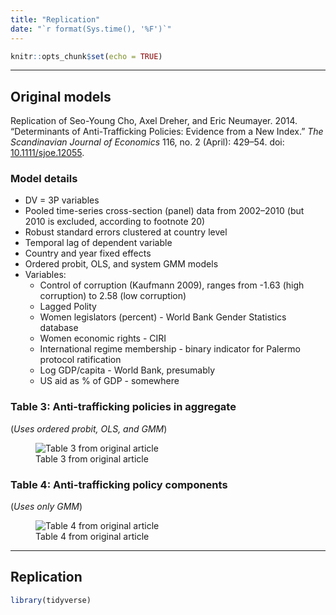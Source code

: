 ```yaml
---
title: "Replication"
date: "`r format(Sys.time(), '%F')`"
---
```


```r
knitr::opts_chunk$set(echo = TRUE)
```

---

## Original models

Replication of Seo-Young Cho, Axel Dreher, and Eric Neumayer. 2014. "Determinants of Anti-Trafficking Policies: Evidence from a New Index." *The Scandinavian Journal of Economics* 116, no. 2 (April): 429–54. doi: [10.1111/sjoe.12055](https://dx.doi.org/10.1111/sjoe.12055).

### Model details

- DV = 3P variables
- Pooled time-series cross-section (panel) data from 2002–2010 (but 2010 is excluded, according to footnote 20)
- Robust standard errors clustered at country level
- Temporal lag of dependent variable
- Country and year fixed effects
- Ordered probit, OLS, and system GMM models
- Variables:
    - Control of corruption (Kaufmann 2009), ranges from -1.63 (high corruption) to 2.58 (low corruption)
    - Lagged Polity
    - Women legislators (percent) - World Bank Gender Statistics database
    - Women economic rights - CIRI
    - International regime membership - binary indicator for Palermo protocol ratification
    - Log GDP/capita - World Bank, presumably
    - US aid as % of GDP - somewhere

### Table 3: Anti-trafficking policies in aggregate

(*Uses ordered probit, OLS, and GMM*)

![Table 3 from original article](../img/table-3.png)

### Table 4: Anti-trafficking policy components

(*Uses only GMM*)

![Table 4 from original article](../img/table-4.png)

---

## Replication

```r
library(tidyverse)
```

